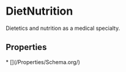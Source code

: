 
# DietNutrition

Dietetics and nutrition as a medical specialty.

## Properties

<Grid>
* [](/Properties/Schema.org/)

</Grid>

